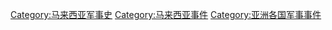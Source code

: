 [[Category:马来西亚军事史|Category:马来西亚军事史]]
[[Category:马来西亚事件|Category:马来西亚事件]]
[[Category:亚洲各国军事事件|Category:亚洲各国军事事件]]